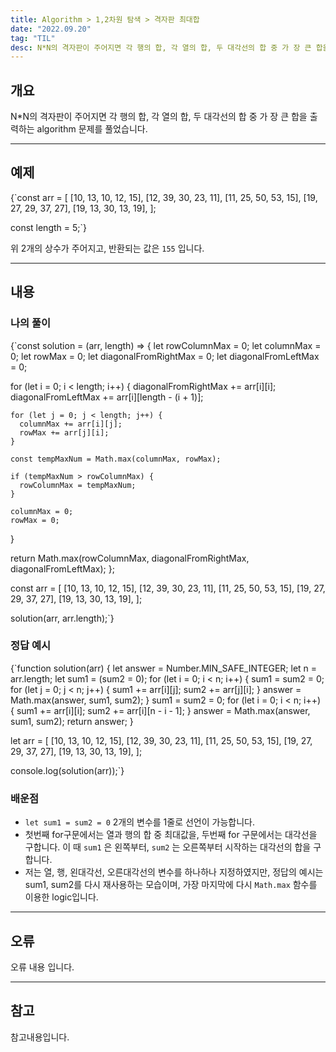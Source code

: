 ```yaml
---
title: Algorithm > 1,2차원 탐색 > 격자판 최대합
date: "2022.09.20"
tag: "TIL"
desc: N*N의 격자판이 주어지면 각 행의 합, 각 열의 합, 두 대각선의 합 중 가 장 큰 합을 출력하는 algorithm 문제를 풀었습니다.
---
```


## 개요

N\*N의 격자판이 주어지면 각 행의 합, 각 열의 합, 두 대각선의 합 중 가 장 큰 합을 출력하는 algorithm 문제를 풀었습니다.

---

## 예제

<SyntaxHighlighterWrap language="javascript">
{`const arr = [
  [10, 13, 10, 12, 15],
  [12, 39, 30, 23, 11],
  [11, 25, 50, 53, 15],
  [19, 27, 29, 37, 27],
  [19, 13, 30, 13, 19],
];

const length = 5;`}

</SyntaxHighlighterWrap>

위 2개의 상수가 주어지고, 반환되는 값은 `155` 입니다.

---

## 내용

### 나의 풀이

<SyntaxHighlighterWrap language="javascript">

{`const solution = (arr, length) => {
let rowColumnMax = 0;
let columnMax = 0;
let rowMax = 0;
let diagonalFromRightMax = 0;
let diagonalFromLeftMax = 0;

for (let i = 0; i < length; i++) {
diagonalFromRightMax += arr[i][i];
diagonalFromLeftMax += arr[i][length - (i + 1)];

    for (let j = 0; j < length; j++) {
      columnMax += arr[i][j];
      rowMax += arr[j][i];
    }

    const tempMaxNum = Math.max(columnMax, rowMax);

    if (tempMaxNum > rowColumnMax) {
      rowColumnMax = tempMaxNum;
    }

    columnMax = 0;
    rowMax = 0;

}

return Math.max(rowColumnMax, diagonalFromRightMax, diagonalFromLeftMax);
};

const arr = [
[10, 13, 10, 12, 15],
[12, 39, 30, 23, 11],
[11, 25, 50, 53, 15],
[19, 27, 29, 37, 27],
[19, 13, 30, 13, 19],
];

solution(arr, arr.length);`}

</SyntaxHighlighterWrap>

### 정답 예시

<SyntaxHighlighterWrap language="javascript">
{`function solution(arr) {
  let answer = Number.MIN_SAFE_INTEGER;
  let n = arr.length;
  let sum1 = (sum2 = 0);
  for (let i = 0; i < n; i++) {
    sum1 = sum2 = 0;
    for (let j = 0; j < n; j++) {
      sum1 += arr[i][j];
      sum2 += arr[j][i];
    }
    answer = Math.max(answer, sum1, sum2);
  }
  sum1 = sum2 = 0;
  for (let i = 0; i < n; i++) {
    sum1 += arr[i][i];
    sum2 += arr[i][n - i - 1];
  }
  answer = Math.max(answer, sum1, sum2);
  return answer;
}

let arr = [
[10, 13, 10, 12, 15],
[12, 39, 30, 23, 11],
[11, 25, 50, 53, 15],
[19, 27, 29, 37, 27],
[19, 13, 30, 13, 19],
];

console.log(solution(arr));`}

</SyntaxHighlighterWrap>

### 배운점

- `let sum1 = sum2 = 0` 2개의 변수를 1줄로 선언이 가능합니다.
- 첫번째 for구문에서는 열과 행의 합 중 최대값을, 두번째 for 구문에서는 대각선을 구합니다. 이 때 `sum1` 은 왼쪽부터, `sum2` 는 오른쪽부터 시작하는 대각선의 합을 구합니다.
- 저는 열, 행, 왼대각선, 오른대각선의 변수를 하나하나 지정하였지만, 정답의 예시는 sum1, sum2를 다시 재사용하는 모습이며, 가장 마지막에 다시 `Math.max` 함수를 이용한 logic입니다.

---

## 오류

오류 내용 입니다.

---

## 참고

참고내용입니다.
